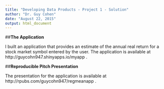 ```yaml
---
title: "Developing Data Products - Project 1 - Solution"
author: "Dr. Guy Cohen"
date: "August 22, 2015"
output: html_document
---
```


##__The Application__

I built an application that provides an estimate of the annual real return for a stock market symbol entered by the user. The application is available at http://guycohn947.shinyapps.io/myapp .

##__Reproducible Pitch Presentation__

The presentation for the application is available at http://rpubs.com/guycohn947/regmeanapp .